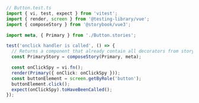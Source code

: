 ```ts
// Button.test.ts
import { vi, test, expect } from 'vitest';
import { render, screen } from '@testing-library/vue';
import { composeStory } from '@storybook/vue3';

import meta, { Primary } from './Button.stories';

test('onclick handler is called', () => {
  // Returns a component that already contain all decorators from story level, meta level and global level.
  const PrimaryStory = composeStory(Primary, meta);

  const onClickSpy = vi.fn();
  render(Primary({ onClick: onClickSpy }));
  const buttonElement = screen.getByRole('button');
  buttonElement.click();
  expect(onClickSpy).toHaveBeenCalled();
});
```
